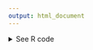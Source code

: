 ```yaml
---
output: html_document
---
```


<details><summary>See R code</summary>

:::{.goals}
::::{.goals-header}
R Code: Taylor Tour Gross Treemap
::::
::::{.goals-container}

First, we load the packages that we will need.

```r
#| eval: false
#| echo: true
# To clean data
library(tidyverse)
library(janitor)

# To scrape data
library(rvest)
library(httr)
library(polite)

# To visualize data
library(ggplot2)
library(showtext)
library(treemapify)
library(cowplot)

sysfonts::font_add_google("Abril Fatface", "abril-fatface")
sysfonts::font_add_google("Lato", "lato")

showtext::showtext_auto()
```

Below, we extract information about Taylor Swift's live performances from a Wikipedia page. The code begins by defining the URL of the page. The HTML content is then scraped and specific tables with the class "wikitable" are selected and converted into a data frame (`ind_tab`). We go through a few cleaning steps, including renaming columns, converting certain columns to numeric format, and adjusting values for specific tours. Additionally, the code creates new columns for labels and images associated with each tour, incorporating HTML styling.

```r
#| eval: false
#| echo: true
url <-
  "https://en.wikipedia.org/wiki/List_of_Taylor_Swift_live_performances"

url_bow <- polite::bow(url)
url_bow

ind_html <-
  polite::scrape(url_bow) |>
  rvest::html_nodes("table.wikitable") |>
  rvest::html_table(fill = TRUE) 

ind_tab <- 
  ind_html[[1]] |> 
  janitor::clean_names() |> 
  dplyr::mutate(across(c(adjusted_gross_in_2023_dollar,
                         gross,
                         attendance),
                       ~ as.numeric(str_replace_all(.x, "[$,]", "")))) |> 
  dplyr::mutate(attendance = case_when(title == "The Eras Tour" ~ 10512000,
                                       .default = attendance),
                gross = case_when(title == "The Eras Tour" ~ 2400000000,
                                  .default = gross),
                adjusted_gross_in_2023_dollar = case_when(title == "The Eras Tour" ~ 2400000000,
                                                          .default = adjusted_gross_in_2023_dollar),
                label = paste0(title, "<br><span style='font-size:30pt'>", scales::dollar(adjusted_gross_in_2023_dollar), "</span>"),
                # To give the Fearless rectangle more space
                adjusted_gross_in_2023_dollar2 = case_when(title == "Fearless Tour" ~ adjusted_gross_in_2023_dollar * 1.5,
                                                           .default = adjusted_gross_in_2023_dollar))
```

Now, we create a treemap visualization using the {treemapify} package to represent Taylor Swift's live performances based on adjusted gross income in 2023 dollars. We start by generating a treemap using the `treemapify()` function, where the area of each rectangle corresponds to the adjusted gross income. The resulting treemap is then joined back to the original data frame (`ind_tab`) to include additional details.

The code calculates the total adjusted gross income for all performances and creates a new treemap (`taylor_treemap`) using {ggplot2.} The treemap is customized with color-coded rectangles representing different tours, and the label for each rectangle includes the tour name and its adjusted gross income in billion dollars.

```r
#| echo: true
#| eval: false
treemap <-
  treemapify::treemapify(ind_tab, area = "adjusted_gross_in_2023_dollar")

treemap <-
  dplyr::left_join(ind_tab, treemap |> select(title, ymax:xmax))

total <- sum(ind_tab$adjusted_gross_in_2023_dollar)

taylor_treemap <-
  treemap |>
  ggplot2::ggplot(
    aes(area = adjusted_gross_in_2023_dollar2,
        fill = title,
        label = paste(title, scales::dollar(adjusted_gross_in_2023_dollar, scale = 1e-9, suffix = "B"), sep = "\n"),
        xmin = xmin,
        ymin = ymin,
        xmax = xmax,
        ymax = ymax)) +
  treemapify::geom_treemap() +
  # draw_image(here::here("notebooks", "tours-images", "tours.png"),
  #            scale = 1.45,
  #            x = 0,
  #            y = 0.162) +
  treemapify::geom_treemap_text(colour = "white",
                                place = "center",
                                grow = TRUE,
                                reflow = FALSE,
                                family = "abril-fatface") +
  ggplot2::labs(title = scales::dollar(total, 
                                       big.mark = ".", 
                                       scale = 1e-9, 
                                       suffix = "B"), 
                sep = "\n") +
  ggplot2::theme_void() +
  ggplot2::theme(legend.position = "none",
                 plot.title = element_text(
                   size = 80,
                   family = "abril-fatface",
                   hjust = 0.5,
                   color = "#1D1E3C")) +
  ggplot2::scale_fill_manual(values = c("#b9d2b5",
                                        "#f4cb8d",
                                        "#b5e9f6",
                                        "#d1b2d2",
                                        "#CFCAC6",
                                        "#C8AE95"))
```

The ggsave function from the ggplot2 package saves the composite plot (`taylor_treemap`) as a PNG image.

```r
#| eval: false
#| echo: true
ggplot2::ggsave(filename = here::here("images", "taylor_treemap.png"),
                plot = taylor_treemap,
                device = png,
                path = NULL,
                scale = 1,
                width = 14,
                height = 8,
                units = "in",
                dpi = 300,
                limitsize = TRUE,
                bg = NULL)
```

::::
:::

</details>